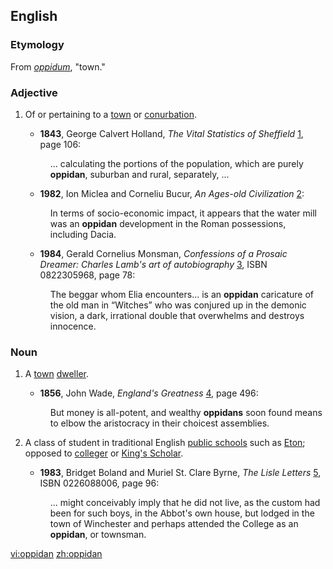 ==English==

===Etymology===
From {{L.}} ''[[oppidum]]'', "town."

===Adjective===
{{en-adj|-}}

# {{rare}} Of or pertaining to a [[town]] or [[conurbation]].
#*'''1843''', George Calvert Holland, ''The Vital Statistics of Sheffield'' [http://books.google.com/books?id=57kHAAAAQAAJ], page 106:
#:... calculating the portions of the population, which are purely '''oppidan''', suburban and rural, separately, ...
#*'''1982''', Ion Miclea and Corneliu Bucur, ''An Ages-old Civilization'' [http://books.google.com/books?id=QkwvAAAAMAAJ]:
#:In terms of socio-economic impact, it appears that the water mill was an '''oppidan''' development in the Roman possessions, including Dacia. 
#*'''1984''', Gerald Cornelius Monsman, ''Confessions of a Prosaic Dreamer: Charles Lamb's art of autobiography'' [http://books.google.com/books?id=hd5rK-fXdM4C], ISBN 0822305968, page 78:
#:The beggar whom Elia encounters... is an '''oppidan''' caricature of the old man in “Witches” who was conjured up in the demonic vision, a dark, irrational double that overwhelms and destroys innocence.

===Noun===
{{en-noun}}

# {{rare|obsolete}} A [[town]] [[dweller]].
#*'''1856''', John Wade, ''England's Greatness'' [http://books.google.com/books?id=KqguAAAAMAAJ], page 496:
#:But money is all-potent, and wealthy '''oppidans''' soon found means to elbow the aristocracy in their choicest assemblies. 
# {{italbrac|also [[Oppidan]]}} A class of student in traditional English [[public school]]s such as [[w:Eton|Eton]]; opposed to [[colleger]] or [[King's Scholar]]. 
#*'''1983''', Bridget Boland and Muriel St. Clare Byrne, ''The Lisle Letters'' [http://books.google.com/books?id=WWeZogmqYooC], ISBN 0226088006, page 96:
#:... might conceivably imply that he did not live, as the custom had been for such boys, in the Abbot's own house, but lodged in the town of Winchester and perhaps attended the College as an '''oppidan''', or townsman. 

[[vi:oppidan]]
[[zh:oppidan]]